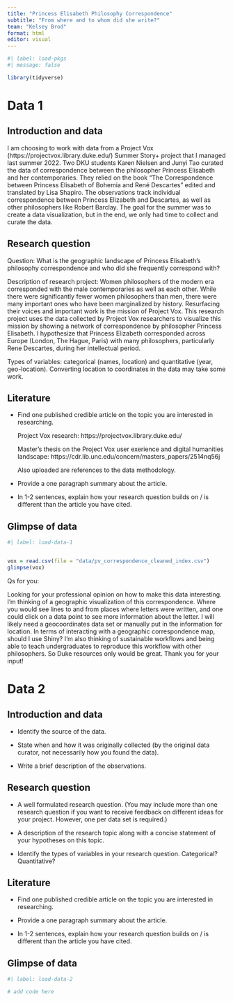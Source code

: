 ```yaml
---
title: "Princess Elisabeth Philosophy Correspondence"
subtitle: "From where and to whom did she write?"
team: "Kelsey Brod"
format: html
editor: visual
---
```


```r
#| label: load-pkgs
#| message: false

library(tidyverse)
```

# Data 1

## Introduction and data

I am choosing to work with data from a Project Vox (https://projectvox.library.duke.edu/) Summer Story+ project that I managed last summer 2022. Two DKU students Karen Nielsen and Junyi Tao curated the data of correspondence between the philosopher Princess Elisabeth and her contemporaries. They relied on the book "The Correspondence between Princess Elisabeth of Bohemia and René Descartes" edited and translated by Lisa Shapiro. The observations track individual correspondence between Princess Elizabeth and Descartes, as well as other philosophers like Robert Barclay. The goal for the summer was to create a data visualization, but in the end, we only had time to collect and curate the data.

## Research question

Question: What is the geographic landscape of Princess Elisabeth's philosophy correspondence and who did she frequently correspond with?

Description of research project: Women philosophers of the modern era corresponded with the male contemporaries as well as each other. While there were significantly fewer women philosophers than men, there were many important ones who have been marginalized by history. Resurfacing their voices and important work is the mission of Project Vox. This research project uses the data collected by Project Vox researchers to visualize this mission by showing a network of correspondence by philosopher Princess Elisabeth. I hypothesize that Princess Elizabeth corresponded across Europe (London, The Hague, Paris) with many philosophers, particularly Rene Descartes, during her intellectual period.

Types of variables: categorical (names, location) and quantitative (year, geo-location). Converting location to coordinates in the data may take some work.

## Literature

-   Find one published credible article on the topic you are interested in researching.

    Project Vox research: https://projectvox.library.duke.edu/

    Master's thesis on the Project Vox user exerience and digital humanities landscape: https://cdr.lib.unc.edu/concern/masters_papers/2514nq56j

    Also uploaded are references to the data methodology.

-   Provide a one paragraph summary about the article.

-   In 1-2 sentences, explain how your research question builds on / is different than the article you have cited.

## Glimpse of data

```r
#| label: load-data-1


vox = read.csv(file = "data/pv_correspondence_cleaned_index.csv") 
glimpse(vox)
```

Qs for you:

Looking for your professional opinion on how to make this data interesting. I'm thinking of a geographic visualization of this correspondence. Where you would see lines to and from places where letters were written, and one could click on a data point to see more information about the letter. I will likely need a geocoordinates data set or manually put in the information for location. In terms of interacting with a geographic correspondence map, should I use Shiny? I'm also thinking of sustainable workflows and being able to teach undergraduates to reproduce this workflow with other philosophers. So Duke resources only would be great. Thank you for your input!

# Data 2

## Introduction and data

-   Identify the source of the data.

-   State when and how it was originally collected (by the original data curator, not necessarily how you found the data).

-   Write a brief description of the observations.

## Research question

-   A well formulated research question. (You may include more than one research question if you want to receive feedback on different ideas for your project. However, one per data set is required.)

-   A description of the research topic along with a concise statement of your hypotheses on this topic.

-   Identify the types of variables in your research question. Categorical? Quantitative?

## Literature

-   Find one published credible article on the topic you are interested in researching.

-   Provide a one paragraph summary about the article.

-   In 1-2 sentences, explain how your research question builds on / is different than the article you have cited.

## Glimpse of data

```r
#| label: load-data-2

# add code here
```
